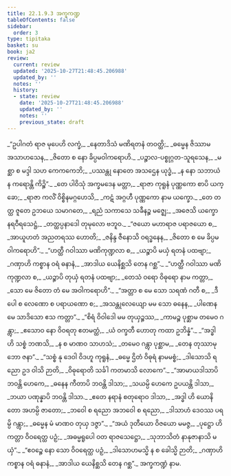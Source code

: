 ```yaml
---
title: 22.1.9.3 အက္ခကဏ္ဍ
tableOfContents: false
sidebar:
  order: 3
type: tipitaka
basket: su
book: ja2
review:
  current: review
  updated: '2025-10-27T21:48:45.206988'
  updated_by: ''
  notes: ''
  history:
  - state: review
    date: '2025-10-27T21:48:45.206988'
    updated_by: ''
    notes: ''
    previous_state: draft
---
```



<ReviewStatus review={frontmatter.review} showDetails={true} />

<HypothesisAnnotation frontmatter={frontmatter} />

<DynamicBreadcrumb />

<Division number="1434" book="ja2" e="ch" v="23" p="285">

<Paragraph number="2770" type="verses" book="ja2">
_“ဥပါဂတံ ရာဇ မုပေဟိ လက္ခံ,_  
_နေတာဒိသံ မဏိရတနံ တဝတ္ထိ;_  
_ဓမ္မေန ဇိဿာမ အသာဟသေန,_  
_ဇိတော စ နော ခိပ္ပမဝါကရောဟိ._  

</Paragraph>

</Division>
<Division number="1435" book="ja2" e="ch" v="23" p="285">

<Paragraph number="2771" type="verses" book="ja2">
_ပဉ္စာလ-ပစ္စုဂ္ဂတ-သူရသေန,_  
_မစ္ဆာ စ မဒ္ဒါ သဟ ကေကကေဘိ;_  
_ပဿန္တု နောတေ အသဌေန ယုဒ္ဓံ,_  
_န နော သဘာယံ န ကရောန္တိ ကိဉ္စိ”._  

</Paragraph>

</Division>
<Division number="1436" book="ja2" e="ch" v="23" p="285">

<Paragraph number="2772" type="verses" book="ja2">
_တေ ပါဝိသုံ အက္ခမဒေန မတ္တာ,_  
_ရာဇာ ကုရူနံ ပုဏ္ဏကော စာပိ ယက္ခော;_  
_ရာဇာ ကလိံ ဝိစ္စိနမဂ္ဂဟေသိ,_  
_ကဋံ အဂ္ဂဟီ ပုဏ္ဏကော နာမ ယက္ခော._  

</Paragraph>

</Division>
<Division number="1437" book="ja2" e="ch" v="23" p="285">

<Paragraph number="2773" type="verses" book="ja2">
_တေ တတ္ထ ဇူတေ ဥဘယေ သမာဂတေ,_  
_ရညံ သကာသေ သခီနဉ္စ မဇ္ဈေ;_  
_အဇေသိ ယက္ခော နရဝီရသေဋ္ဌံ,_  
_တတ္ထပ္ပနာဒေါ တုမုလော ဗဘူဝ._  

</Paragraph>

</Division>
<Division number="1438" book="ja2" e="ch" v="23" p="285">

<Paragraph number="2774" type="verses" book="ja2">
_“ဇယော မဟာရာဇ ပရာဇယော စ,_  
_အာယူဟတံ အညတရဿ ဟောတိ;_  
_ဇနိန္ဒ ဇီနောသိ ဝရဒ္ဓနေန,_  
_ဇိတော စ မေ ခိပ္ပမဝါကရောဟိ”._  

</Paragraph>

</Division>
<Division number="1439" book="ja2" e="ch" v="23" p="286">

<Paragraph number="2775" type="verses" book="ja2">
_“ဟတ္ထီ ဂဝါဿာ မဏိကုဏ္ဍလာ စ,_  
_ယဉ္စာပိ မယှံ ရတနံ ပထဗျာ;_  
_ဂဏှာဟိ ကစ္စာန ဝရံ ဓနာနံ,_  
_အာဒါယ ယေနိစ္ဆသိ တေန ဂစ္ဆ”._  

</Paragraph>

</Division>
<Division number="1440" book="ja2" e="ch" v="23" p="286">

<Paragraph number="2776" type="verses" book="ja2">
_“ဟတ္ထီ ဂဝါဿာ မဏိကုဏ္ဍလာ စ,_  
_ယဉ္စာပိ တုယှံ ရတနံ ပထဗျာ;_  
_တေသံ ဝရော ဝိဓုရော နာမ ကတ္တာ,_  
_သော မေ ဇိတော တံ မေ အဝါကရောဟိ”._  

</Paragraph>

</Division>
<Division number="1441" book="ja2" e="ch" v="23" p="286">

<Paragraph number="2777" type="verses" book="ja2">
_“အတ္တာ စ မေ သော သရဏံ ဂတီ စ,_  
_ဒီပေါ စ လေဏော စ ပရာယဏော စ;_  
_အသန္တုလေယျော မမ သော ဓနေန,_  
_ပါဏေန မေ သာဒိသော ဧသ ကတ္တာ”._  

</Paragraph>

</Division>
<Division number="1442" book="ja2" e="ch" v="23" p="286">

<Paragraph number="2778" type="verses" book="ja2">
_“စိရံ ဝိဝါဒေါ မမ တုယှဉ္စဿ,_  
_ကာမဉ္စ ပုစ္ဆာမ တမေဝ ဂန္တွာ;_  
_ဧသောဝ နော ဝိဝရတု ဧတမတ္ထံ,_  
_ယံ ဝက္ခတီ ဟောတု ကထာ ဥဘိန္နံ”._  

</Paragraph>

</Division>
<Division number="1443" book="ja2" e="ch" v="23" p="286">

<Paragraph number="2779" type="verses" book="ja2">
_“အဒ္ဓါ ဟိ သစ္စံ ဘဏသိ,_  
_န စ မာဏဝ သာဟသံ;_  
_တမေဝ ဂန္တွာ ပုစ္ဆာမ,_  
_တေန တုဿာမုဘော ဇနာ”._  

</Paragraph>

</Division>
<Division number="1444" book="ja2" e="ch" v="23" p="286">

<Paragraph number="2780" type="verses" book="ja2">
_“သစ္စံ နု ဒေဝါ ဝိဒဟူ ကုရူနံ,_  
_ဓမ္မေ ဌိတံ ဝိဓုရံ နာမမစ္စံ;_  
_ဒါသောသိ ရညော ဥဒ ဝါသိ ဉာတိ,_  
_ဝိဓုရောတိ သင်္ခါ ကတမာသိ လောကေ”._  

</Paragraph>

</Division>
<Division number="1445" book="ja2" e="ch" v="23" p="286">

<Paragraph number="2781" type="verses" book="ja2">
_“အာမာယဒါသာပိ ဘဝန္တိ ဟေကေ,_  
_ဓနေန ကီတာပိ ဘဝန္တိ ဒါသာ;_  
_သယမ္ပိ ဟေကေ ဥပယန္တိ ဒါသာ,_  
_ဘယာ ပဏုန္နာပိ ဘဝန္တိ ဒါသာ._  

</Paragraph>

</Division>
<Division number="1446" book="ja2" e="ch" v="23" p="287">

<Paragraph number="2782" type="verses" book="ja2">
_ဧတေ နရာနံ စတုရောဝ ဒါသာ,_  
_အဒ္ဓါ ဟိ ယောနိတော အဟမ္ပိ ဇာတော;_  
_ဘဝေါ စ ရညော အဘဝေါ စ ရညော,_  
_ဒါသာဟံ ဒေဝဿ ပရမ္ပိ ဂန္တွာ;_  
_ဓမ္မေန မံ မာဏဝ တုယှ ဒဇ္ဇာ”._  

</Paragraph>

</Division>
<Division number="1447" book="ja2" e="ch" v="23" p="287">

<Paragraph number="2783" type="verses" book="ja2">
_“အယံ ဒုတီယော ဝိဇယော မမဇ္ဇ,_  
_ပုဋ္ဌော ဟိ ကတ္တာ ဝိဝရေတ္ထ ပဉှံ;_  
_အဓမ္မရူပေါ ဝတ ရာဇသေဋ္ဌော,_  
_သုဘာသိတံ နာနုဇာနာသိ မယှံ”._  

</Paragraph>

</Division>
<Division number="1448" book="ja2" e="ch" v="23" p="287">

<Paragraph number="2784" type="verses" book="ja2">
_“ဧဝဉ္စေ နော သော ဝိဝရေတ္ထ ပဉှံ,_  
_ဒါသောဟမသ္မိ န စ ခေါသ္မိ ဉာတိ;_  
_ဂဏှာဟိ ကစ္စာန ဝရံ ဓနာနံ,_  
_အာဒါယ ယေနိစ္ဆသိ တေန ဂစ္ဆ”._  


</Paragraph>
</Division>

<Paragraph number="2785" type="center" book="ja2">
အက္ခကဏ္ဍံ နာမ.
</Paragraph>